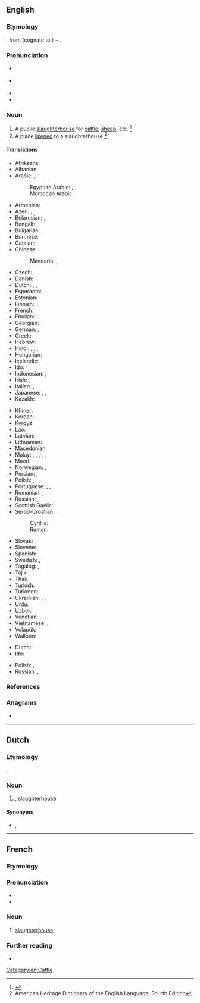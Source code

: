 ==English==
{{was wotd|2008|December|7}}
{{Wikisource1911Enc|Abattoir}}

===Etymology===
{{borrowing|en|fr|abattoir}}, from {{m|fr|abattre||to slaughter}} (cognate to {{m|en|abate}}) + {{m|fr|-oir||-ory}}.

===Pronunciation===
* {{a|RP}} {{IPA|/ˈæb.əˌtwɑː(ɹ)/|lang=en}}
* {{a|GenAm}} {{IPA|/ˈæb.əˌtwɑɹ/|/ˈæb.əˌtwɑ/|lang=en}}
* {{audio|en-us-abattoir.ogg|Audio (US)|lang=en}}
* {{hyphenation|ab|at|toir|lang=en}}

===Noun===
{{en-noun}}

# A public [[slaughterhouse]] for [[cattle]], [[sheep]], etc. {{defdate|Early 19<sup>th</sup> century.}}<ref>{{R:SOED5|page=2}}</ref>
# A place [[liken]]ed to a slaughterhouse.<ref>American Heritage Dictionary of the English Language, Fourth Edition</ref>

====Translations====
{{trans-top|public slaughterhouse}}
* Afrikaans: {{t|af|slaghuis}}
* Albanian: {{t+|sq|thertore|f}}
* Arabic: {{t|ar|مَسْلَخ|m}}, {{t|ar|مَجْزَر|m}}
*: Egyptian Arabic: {{t|arz|سلخانة|f|tr=salaxana|sc=Arab}}, {{t|arz|مدبح|m|tr=madbaḥḥ|sc=Arab}}
*: Moroccan Arabic: {{t|ary|ڭرنة|f|tr=garna}}
* Armenian: {{t+|hy|սպանդանոց}}
* Azeri: {{t|az|mezbaha}}, {{t|az|sallaqxana}}
* Belarusian: {{t|be|бо́йня|f|sc=Cyrl}}, {{t|be|разні́ца|f}}
* Bengali: {{t|bn|কসাইখানা}}
* Bulgarian: {{t+|bg|кла́ница|f}}
* Burmese: {{t+|my|သားသတ်ရုံ}}
* Catalan: {{t|ca|escorxador|m}}
* Chinese:
*: Mandarin: {{t+|cmn|屠宰場}}, {{t+|cmn|屠宰场|tr=túzǎichǎng}}
* Czech: {{t|cs|jatky|f-p}}
* Danish: {{t|da|slagteri|n}}
* Dutch: {{t+|nl|slachthuis|n}}, {{t+|nl|abattoir|n}}, {{t|nl|slachterij|f}}
* Esperanto: {{t|eo|buĉejo}}
* Estonian: {{t+|et|tapamaja}}
* Finnish: {{t+|fi|teurastamo}}
* French: {{t+|fr|abattoir|m}}
* Friulian: {{t|fur|macel|m}}
* Georgian: {{t|ka|სასაკლაო}}
* German: {{t+|de|Schlachthaus|n}}, {{t+|de|Schlachthof|m}}
* Greek: {{t+|el|σφαγείο|n}}
* Hebrew: {{t+|he|מִשְׁחָטָה|f|tr=mishkhatá}}
* Hindi: {{t+|hi|बूचड़खाना|m}}, {{t|hi|वधशाला|sc=Deva}}, {{t+|hi|कसाईखाना|m|sc=Deva}}, {{t|hi|वधस्थली|sc=Deva}}
* Hungarian: {{t+|hu|vágóhíd}}
* Icelandic: {{t|is|sláturhús|n}}
* Ido: {{t+|io|bucherio}}
* Indonesian: {{t|id|rumah jagal}}, {{t+|id|abatoar}}
* Irish: {{t|ga|teach coscartha|m}}, {{t|ga|seamlas}}
* Italian: {{t+|it|mattatoio|m}}, {{t+|it|macello|m}}
* Japanese: {{t|ja|屠畜場|tr=とちくじょう, tochikujō|sc=Jpan}}, {{t|ja|屠場|tr=とじょう, tojō, とば, toba|sc=Jpan}}, {{t|ja|畜殺場|tr=ちくさつば, chikusatsuba|sc=Jpan}}
* Kazakh: {{t|kk|қасапхана}}
{{trans-mid}}
* Khmer: {{t-needed|km}}
* Korean: {{t|ko|도살장}}
* Kyrgyz: {{t|ky|кушкана}}
* Lao: {{t|lo|ໂຮງຂ້າສັດ}}
* Latvian: {{t|lv|lopkautuve|f}}
* Lithuanian: {{t|lt|skerdykla|f}}
* Macedonian: {{t|mk|кланица|f}}
* Malay: {{t|ms|rumah sembelihan}}, {{t|ms|rumah potong}}, {{t|ms|rumah sembelih}}, {{t|ms|pejagalan}}, {{t|ms|pembantaian}}, {{t|ms|penjagalan}}
* Maori: {{t|mi|wharepatu}}
* Norwegian: {{t|no|slakterhus|n}}, {{t+|no|slakteri|n}}
* Persian: {{t+|fa|کشتارگاه|tr=koštârgâh|sc=fa-Arab}}, {{t+|fa|سلاخ خانه|tr=sallâx-xâne|sc=fa-Arab}}
* Polish: {{t+|pl|rzeźnia|f}}, {{t|pl|ubojnia|f}}
* Portuguese: {{t+|pt|matadouro|m}}, {{t+|pt|açougue}}, {{t+|pt|abatedouro|m}}
* Romanian: {{t+|ro|abator|n}}, {{t+|ro|măcelărie|f}}
* Russian: {{t+|ru|бо́йня|f}}, {{t+|ru|скотобо́йня|f}}
* Scottish Gaelic: {{t|gd|taigh-spadaidh|m}}
* Serbo-Croatian:
*: Cyrillic: {{t|sh|клаоница|f}}
*: Roman: {{t+|sh|klaonica|f}}
* Slovak: {{t|sk|jatka|f}}
* Slovene: {{t|sl|klavnica|f}}
* Spanish: {{t+|es|matadero|m}}
* Swedish: {{t+|sv|slakteri|n}}, {{t+|sv|slakthus|n}}
* Tagalog: {{t|tl|bahay-katayan}}, {{t|tl|lapaan}}
* Tajik: {{t|tg|кушторгоҳ}}, {{t|tg|саллоххона}}
* Thai: {{t|th|โรงฆ่าสัตว์}}
* Turkish: {{t+|tr|mezbaha}}
* Turkmen: {{t|tk|gassaphana}}
* Ukrainian: {{t+|uk|бо́йня|f}}, {{t|uk|скотобі́йня|f}}, {{t+|uk|бі́йня|f}}
* Urdu: {{t|ur|بوچڑخانہ|m|tr=būcaṛkhāna}}
* Uzbek: {{t+|uz|kushxona}}
* Venetian: {{t|vec|maseło|m}}, {{t|vec|maçelo}}
* Vietnamese: {{t+|vi|lò mổ}}, {{t+|vi|lò sát sinh}}
* Volapük: {{t+|vo|pugöp}}
* Walloon: {{t+|wa|abatwer|m}}
{{trans-bottom}}

{{trans-top|a place likened to be a slaughterhouse}}
* Dutch: {{t|nl|slachtplaats|m}}
* Ido: {{t+|io|bucheyo}}
{{trans-mid}}
* Polish: {{t+|pl|rzeźnia|f}}, {{t+|pl|jatka|f}}
* Russian: {{t+|ru|резня́|f}}, {{t+|ru|бо́йня|f}}
{{trans-bottom}}

===References===
<references/>

===Anagrams===
* {{anagrams|en|Baraitot}}

[[Category:en:Cattle]]

----

==Dutch==

===Etymology===
{{bor|nl|fr|abattoir}}.

===Noun===
{{nl-noun|n|-s|abattoirtje}}

# {{l|en|abattoir}}, [[slaughterhouse]].

====Synonyms====
* {{l|nl|slachthuis}}, {{l|nl|slachterij}}

----

==French==

===Etymology===
{{af|fr|abattre|-oir}}

===Pronunciation===
* {{audio|Fr-abattoir.ogg|audio|lang=fr}}
* {{IPA|/a.ba.twaʁ/|lang=fr}}

===Noun===
{{fr-noun|m}}

# [[slaughterhouse]]; {{l|en|abattoir}}

===Further reading===
* {{R:TLFi}}